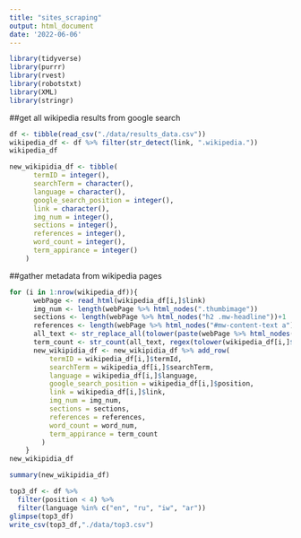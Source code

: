 ```yaml
---
title: "sites_scraping"
output: html_document
date: '2022-06-06'
---
```


```r
library(tidyverse)
library(purrr)
library(rvest)
library(robotstxt)
library(XML)
library(stringr)
```


##get all wikipedia results from google search
```r
df <- tibble(read_csv("./data/results_data.csv"))
wikipedia_df <- df %>% filter(str_detect(link, ".wikipedia."))
wikipedia_df
```



```r
new_wikipidia_df <- tibble(
      termID = integer(),
      searchTerm = character(),
      language = character(),
      google_search_position = integer(), 
      link = character(),
      img_num = integer(),
      sections = integer(),
      references = integer(),
      word_count = integer(),
      term_appirance = integer()
    )

```

##gather metadata from wikipedia pages

```r
for (i in 1:nrow(wikipedia_df)){
      webPage <- read_html(wikipedia_df[i,]$link)
      img_num <- length(webPage %>% html_nodes(".thumbimage"))
      sections <- length(webPage %>% html_nodes("h2 .mw-headline"))+1
      references <- length(webPage %>% html_nodes("#mw-content-text a"))
      all_text <- str_replace_all(tolower(paste(webPage %>% html_nodes("p+ ul li , #siteSub , #firstHeading , .navigation-not-searchable , p") %>% html_text(), collapse = " ")), "[\r\n]", "")
      term_count <- str_count(all_text, regex(tolower(wikipedia_df[i,]$searchTerm)))
      new_wikipidia_df <- new_wikipidia_df %>% add_row(
          termID = wikipedia_df[i,]$termId,
          searchTerm = wikipedia_df[i,]$searchTerm,
          language = wikipedia_df[i,]$language,
          google_search_position = wikipedia_df[i,]$position, 
          link = wikipedia_df[i,]$link,
          img_num = img_num,
          sections = sections,
          references = references,
          word_count = word_num,
          term_appirance = term_count
        )
    }
new_wikipidia_df
```

```r
summary(new_wikipidia_df)
```


```r
top3_df <- df %>%
  filter(position < 4) %>% 
  filter(language %in% c("en", "ru", "iw", "ar"))
glimpse(top3_df)
write_csv(top3_df,"./data/top3.csv")
```



















